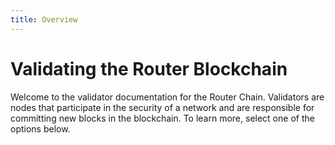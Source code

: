 ```yaml
---
title: Overview
---
```


# Validating the Router Blockchain

Welcome to the validator documentation for the Router Chain. Validators are nodes that participate in the security of a network and are responsible for committing new blocks in the blockchain. To learn more, select one of the options below.

